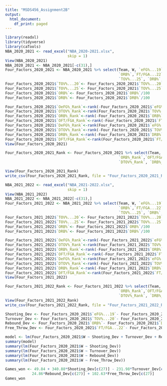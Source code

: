 ```yaml
---
title: "MSDS456_Assignment2B"
output:
  html_document:
    df_print: paged
---
```




```r
library(readxl)
library(tidyverse)
library(caTools)
NBA_2020_2021 <- read_excel("NBA_2020-2021.xlsx", 
                            skip = 1)
View(NBA_2020_2021)
NBA_2020_2021 <- NBA_2020_2021[-c(31),]
Four_Factors_2020_2021 <- NBA_2020_2021 %>% select(Team, W, `eFG%...19`, `TOV%...20`, 
                                                   `ORB%`,`FT/FGA...22`, `eFG%...24`,
                                                   `TOV%...25`, `DRB%`, `FT/FGA...27`)
Four_Factors_2020_2021$`TOV%...20`<- Four_Factors_2020_2021$`TOV%...20`/100
Four_Factors_2020_2021$`TOV%...25`<- Four_Factors_2020_2021$`TOV%...25`/100
Four_Factors_2020_2021$`ORB%`<- Four_Factors_2020_2021$`ORB%`/100
Four_Factors_2020_2021$`DRB%`<- Four_Factors_2020_2021$`DRB%`/100

Four_Factors_2020_2021$`OeFG%_Rank`<-rank(-Four_Factors_2020_2021$`eFG%...19`)
Four_Factors_2020_2021$`OTOV%_Rank`<-rank(Four_Factors_2020_2021$`TOV%...20`)
Four_Factors_2020_2021$`ORB%_Rank`<-rank(-Four_Factors_2020_2021$`ORB%`)
Four_Factors_2020_2021$`OFT/FGA_Rank`<-rank(-Four_Factors_2020_2021$`FT/FGA...22`)
Four_Factors_2020_2021$`DeFG%_Rank`<-rank(Four_Factors_2020_2021$`eFG%...24`)
Four_Factors_2020_2021$`DTOV%_Rank`<-rank(-Four_Factors_2020_2021$`TOV%...25`)
Four_Factors_2020_2021$`DRB%_Rank`<-rank(-Four_Factors_2020_2021$`DRB%`)
Four_Factors_2020_2021$`DFT/FGA_Rank`<-rank(Four_Factors_2020_2021$`FT/FGA...27`)
View(Four_Factors_2020_2021)

Four_Factors_2020_2021_Rank <- Four_Factors_2020_2021 %>% select(Team, W, `OeFG%_Rank`, `OTOV%_Rank`, 
                                                   `ORB%_Rank`,`OFT/FGA_Rank`, `DeFG%_Rank`,
                                                   `DTOV%_Rank`, `DRB%_Rank`, `DFT/FGA_Rank`)

View(Four_Factors_2020_2021_Rank)
write_csv(Four_Factors_2020_2021_Rank, file = "Four_Factors_2020_2021_Rank.csv")

NBA_2021_2022 <- read_excel("NBA_2021-2022.xlsx", 
                            skip = 1)
View(NBA_2021_2022)
NBA_2021_2022 <- NBA_2021_2022[-c(31),]
Four_Factors_2021_2022 <- NBA_2021_2022 %>% select(Team, W, `eFG%...19`, `TOV%...20`, 
                                                   `ORB%`,`FT/FGA...22`, `eFG%...24`,
                                                   `TOV%...25`, `DRB%`, `FT/FGA...27`)
Four_Factors_2021_2022$`TOV%...20`<- Four_Factors_2021_2022$`TOV%...20`/100
Four_Factors_2021_2022$`TOV%...25`<- Four_Factors_2021_2022$`TOV%...25`/100
Four_Factors_2021_2022$`ORB%`<- Four_Factors_2021_2022$`ORB%`/100
Four_Factors_2021_2022$`DRB%`<- Four_Factors_2021_2022$`DRB%`/100

Four_Factors_2021_2022$`OeFG%_Rank`<-rank(-Four_Factors_2021_2022$`eFG%...19`)
Four_Factors_2021_2022$`OTOV%_Rank`<-rank(Four_Factors_2021_2022$`TOV%...20`)
Four_Factors_2021_2022$`ORB%_Rank`<-rank(-Four_Factors_2021_2022$`ORB%`)
Four_Factors_2021_2022$`OFT/FGA_Rank`<-rank(-Four_Factors_2021_2022$`FT/FGA...22`)
Four_Factors_2021_2022$`DeFG%_Rank`<-rank(Four_Factors_2021_2022$`eFG%...24`)
Four_Factors_2021_2022$`DTOV%_Rank`<-rank(-Four_Factors_2021_2022$`TOV%...25`)
Four_Factors_2021_2022$`DRB%_Rank`<-rank(-Four_Factors_2021_2022$`DRB%`)
Four_Factors_2021_2022$`DFT/FGA_Rank`<-rank(Four_Factors_2021_2022$`FT/FGA...27`)
View(Four_Factors_2021_2022)

Four_Factors_2021_2022_Rank <- Four_Factors_2021_2022 %>% select(Team, W, `OeFG%_Rank`, `OTOV%_Rank`, 
                                                   `ORB%_Rank`,`OFT/FGA_Rank`, `DeFG%_Rank`,
                                                   `DTOV%_Rank`, `DRB%_Rank`, `DFT/FGA_Rank`)
View(Four_Factors_2021_2022_Rank)
write_csv(Four_Factors_2021_2022_Rank, file = "Four_Factors_2021_2022_Rank.csv")

Shooting_Dev <- Four_Factors_2020_2021$`eFG%...19`- Four_Factors_2020_2021$`eFG%...24`
Turnover_Dev <- Four_Factors_2020_2021$`TOV%...20`- Four_Factors_2020_2021$`TOV%...25`
Rebound_Dev <- Four_Factors_2020_2021$`ORB%`- Four_Factors_2020_2021$`DRB%`
Free_Throw_Dev <- Four_Factors_2020_2021$`FT/FGA...22`- Four_Factors_2020_2021$`FT/FGA...27`

model <- lm(Four_Factors_2020_2021$W ~ Shooting_Dev + Turnover_Dev + Rebound_Dev + Free_Throw_Dev)
summary(model)
summary(lm(Four_Factors_2020_2021$W ~ Shooting_Dev))
summary(lm(Four_Factors_2020_2021$W ~ Turnover_Dev))
summary(lm(Four_Factors_2020_2021$W ~ Rebound_Dev))
summary(lm(Four_Factors_2020_2021$W ~ Free_Throw_Dev))

Games_won <- 49.84 + 340.88*Shooting_Dev[c(27)] - 231.98*Turnover_Dev[c(27)] + 
            24.86*Rebound_Dev[c(27)] + 102.63*Free_Throw_Dev[c(27)]
Games_won


```


